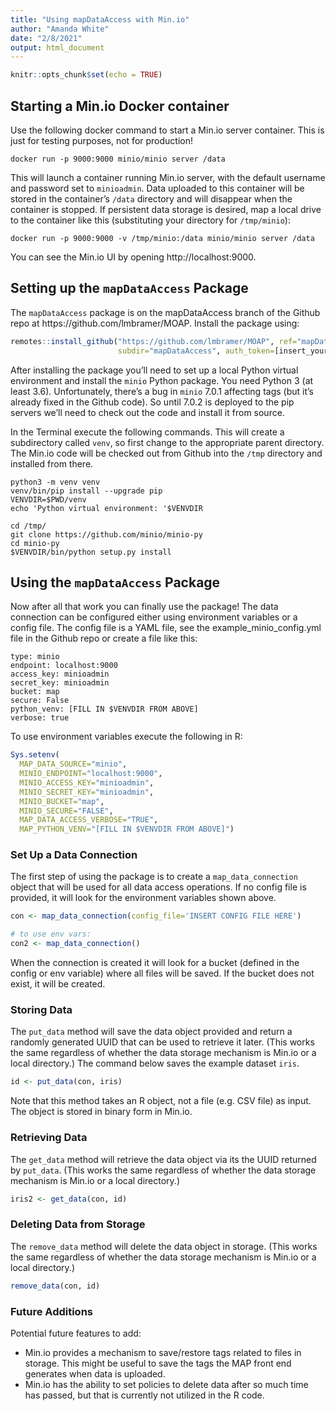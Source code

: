 ```yaml
---
title: "Using mapDataAccess with Min.io"
author: "Amanda White"
date: "2/8/2021"
output: html_document
---
```


```r
knitr::opts_chunk$set(echo = TRUE)
```

## Starting a Min.io Docker container

Use the following docker command to start a Min.io server container. This is just for testing purposes, not for production!

```docker run -p 9000:9000 minio/minio server /data```

This will launch a container running Min.io server, with the default username and password set to `minioadmin`. Data uploaded to this container will be stored in the container's `/data` directory and will disappear when the container is stopped. If persistent data storage is desired, map a local drive to the container like this (substituting your directory for `/tmp/minio`):

```docker run -p 9000:9000 -v /tmp/minio:/data minio/minio server /data```

You can see the Min.io UI by opening http://localhost:9000.

## Setting up the `mapDataAccess` Package

The `mapDataAccess` package is on the mapDataAccess branch of the Github repo at https://github.com/lmbramer/MOAP. Install the package using:

```r
remotes::install_github("https://github.com/lmbramer/MOAP", ref="mapDataAccess", 
                        subdir="mapDataAccess", auth_token=[insert_your_github_auth_token])
```

After installing the package you'll need to set up a local Python virtual environment and install the `minio` Python package. You need Python 3 (at least 3.6). Unfortunately, there's a bug in `minio` 7.0.1 affecting tags (but it's already fixed in the Github code). So until 7.0.2 is deployed to the pip servers we'll need to check out the code and install it from source.

In the Terminal execute the following commands. This will create a subdirectory called `venv`, so first change to the appropriate parent directory. The Min.io code will be checked out from Github into the `/tmp` directory and installed from there.

```
python3 -m venv venv
venv/bin/pip install --upgrade pip
VENVDIR=$PWD/venv
echo 'Python virtual environment: '$VENVDIR

cd /tmp/
git clone https://github.com/minio/minio-py
cd minio-py
$VENVDIR/bin/python setup.py install
```

## Using the `mapDataAccess` Package

Now after all that work you can finally use the package! The data connection can be configured either using environment variables or a config file. The config file is a YAML file, see the example_minio_config.yml file in the Github repo or create a file like this:

```
type: minio
endpoint: localhost:9000
access_key: minioadmin
secret_key: minioadmin
bucket: map
secure: False
python_venv: [FILL IN $VENVDIR FROM ABOVE]
verbose: true
```

To use environment variables execute the following in R:

```r
Sys.setenv(
  MAP_DATA_SOURCE="minio",
  MINIO_ENDPOINT="localhost:9000",
  MINIO_ACCESS_KEY="minioadmin",
  MINIO_SECRET_KEY="minioadmin",
  MINIO_BUCKET="map",
  MINIO_SECURE="FALSE",
  MAP_DATA_ACCESS_VERBOSE="TRUE",
  MAP_PYTHON_VENV="[FILL IN $VENVDIR FROM ABOVE]")
```

### Set Up a Data Connection
The first step of using the package is to create a `map_data_connection` object that will be used for all data access operations. If no config file is provided, it will look for the environment variables shown above.

```r
con <- map_data_connection(config_file='INSERT CONFIG FILE HERE')

# to use env vars:
con2 <- map_data_connection()
```

When the connection is created it will look for a bucket (defined in the config or env variable) where all files will be saved. If the bucket does not exist, it will be created.

### Storing Data
The `put_data` method will save the data object provided and return a randomly generated UUID that can be used to retrieve it later. (This works the same regardless of whether the data storage mechanism is Min.io or a local directory.) The command below saves the example dataset `iris`.

```r
id <- put_data(con, iris)
```

Note that this method takes an R object, not a file (e.g. CSV file) as input. The object is stored in binary form in Min.io.

### Retrieving Data
The `get_data` method will retrieve the data object via its the UUID returned by `put_data`. (This works the same regardless of whether the data storage mechanism is Min.io or a local directory.)

```r
iris2 <- get_data(con, id)
```

### Deleting Data from Storage
The `remove_data` method will delete the data object in storage. (This works the same regardless of whether the data storage mechanism is Min.io or a local directory.)

```r
remove_data(con, id)
```

### Future Additions
Potential future features to add:

* Min.io provides a mechanism to save/restore tags related to files in storage. This might be useful to save the tags the MAP front end generates when data is uploaded.
* Min.io has the ability to set policies to delete data after so much time has passed, but that is currently not utilized in the R code.
